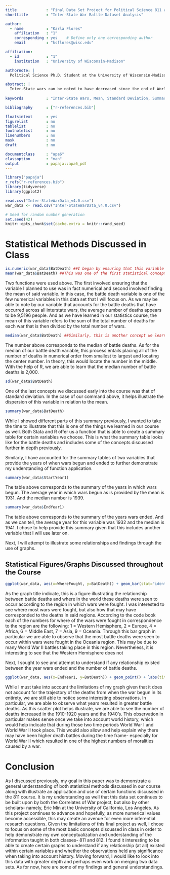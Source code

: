 ```yaml
---
title             : "Final Data Set Project for Political Science 811 and 812"
shorttitle        : "Inter-State War Battle Dataset Analysis"

author: 
  - name          : "Karla Flores"
    affiliation   : "1"
    corresponding : yes    # Define only one corresponding author
    email         : "ksflores@wisc.edu"

affiliation:
  - id            : "1"
    institution   : "University of Wisconsin-Madison"

authornote: |
  Political Science Ph.D. Student at the University of Wisconsin-Madison

abstract: |
  Inter-State wars can be noted to have decreased since the end of World War II, but despite this decrease this does not mean that they have ended all together. Due to this observation, I sought to use a data set that included interstate wars. For the purpose of this descriptive analysis paper, I am using inter-state data set by the Correlates of War Project- version 4. The dataset is provided by Meredith Reid Sarkees and Frank Wayman. In particular, it focusses on wars that took place from 1816-2007. Unfortuanltey, this dataset holds more categorical varibales as opposed to numerical varaibles, and given this it may be difficult to create an inferal data analysis. Nevertheless, in being an International Relations student I wanted to use this data set to apply different statistical conceptual methods we have discussed in class along with use certain application of functions we have learned in the 811 course as well. 
  
keywords          : "Inter-State Wars, Mean, Standard Deviation, Summary Statistics, and Graphs"

bibliography      : ["r-references.bib"]

floatsintext      : yes
figurelist        : no
tablelist         : no
footnotelist      : no
linenumbers       : no
mask              : no
draft             : no

documentclass     : "apa6"
classoption       : "man"
output            : papaja::apa6_pdf
---
```


```r
library("papaja")
r_refs("r-references.bib")
library(tidyverse)
library(ggplot2)

read.csv("Inter-StateWarData_v4.0.csv")
war_data <- read.csv("Inter-StateWarData_v4.0.csv") 

```

```r
# Seed for random number generation
set.seed(42)
knitr::opts_chunk$set(cache.extra = knitr::rand_seed)
```



# Statistical Methods Discussed in Class

```r

is.numeric(war_data$BatDeath) ##I began by ensuring that this variable is numerical, and continued this process throughout other variables as well 
mean(war_data$BatDeath) ##This was one of the first statistical concepts introduced to us early on into the course, but this function as well in 811 which I will further describe below
```
Two functions were used above. The first involved ensuring that the variable I planned to use was in fact numerical and second involved finding the mean of said variable. In this case, the battle death variable is one of the few numerical variables in this data set that I will focus on. As we may be able to note by our variable that accounts for the battle deaths that have occurred across all interstate wars, the average number of deaths appears to be 9,5196 people. And as we have learned in our statistics course, the mean of this variable refers to the sum of the total number of deaths for each war that is then divided by the total number of wars. 

```r

median(war_data$BatDeath) ##Similarly, this is another concept we learned very early on

```

The number above corresponds to the median of battle deaths. As for the median of our battle death variable, this process entails placing all of the number of deaths in numerical order from smallest to largest and locating the center number. In theory, this would locate the number in the middle. With the help of R, we are able to learn that the median number of battle deaths is 2,000. 

```r
sd(war_data$BatDeath)

```

One of the last concepts we discussed early into the course was that of standard deviation. In the case of our command above, it helps illustrate the dispersion of this variable in relation to the mean. 

```r

summary(war_data$BatDeath)

```

While I showed different parts of this summary previously, I wanted to take the time to illustrate that this is one of the things we learned in our course as well. Both Stata and R offer us a function that is able to create a summary table for certain variables we choose. This is what the summary table looks like for the battle deaths and includes some of the concepts discussed further in depth previously. 

Similarly, I have accounted for the summary tables of two variables that provide the years of when wars begun and ended to further demonstrate my understanding of function application. 

```r

summary(war_data$StartYear1)

```
The table above corresponds to the summary of the years in which wars begun. The average year in which wars begun as is provided by the mean is 1931. And the median number is 1939. 

```r

summary(war_data$EndYear1)

```
The table above corresponds to the summary of the years wars ended. And as we can tell, the average year for this variable was 1932 and the median is 1941. I chose to help provide this summary given that this includes another variable that I will use later on. 

Next, I will attempt to illustrate some relationships and findings through the use of graphs. 

## Statistical Figures/Graphs Discussed throughout the Course
```r

ggplot(war_data, aes(x=WhereFought, y=BatDeath)) + geom_bar(stat="identity", fill="#E69F00") + labs(title="Battle Deaths in Different Regions")

```
As the graph title indicate, this is a figure illustrating the relationship between battle deaths and where in the world these deaths were seen to occur according to the region in which wars were fought. I was interested to see where most wars were fought, but also how that may have corresponded to the deaths in said regions. According to the code book each of the numbers for where of the wars were fought in correspondence to the region are the following: 1 = Western Hemisphere, 2 = Europe, 4 = Africa, 6 = Middle East, 7 = Asia, 9 = Oceania. Through this bar graph in particular we are able to observe that the most battle deaths were seen to occur within wars were fought in the Oceania region. This may be due to many World War II battles taking place in this region. Nevertheless, it is interesting to see that the Western Hemisphere does not 


Next, I sought to see and attempt to understand if any relationship existed between the year wars ended and the number of battle deaths. 


```r


ggplot(war_data, aes(x=EndYear1, y=BatDeath)) + geom_point() + labs(title="End of War Year and Battle Deaths Relationship")


```
While I must take into account the limitations of my graph given that it does not account for the trajectory of the deaths from when the war begun in its entirety, we are still able to notice some interesting observations. In particular, we are able to observe what years resulted in greater battle deaths. As this scatter plot helps illustrate, we are able to see the number of deaths increased in the 1910-1920 years and the 1940's. This observation in particular makes sense once we take into account world history, which would help indicate that during those two time periods World War I and World War II took place. This would also allow and help explain why there may have been higher death battles during the time frame- especially for World War II which resulted in one of the highest numbers of moralities caused by a war. 

# Conclusion 

As I discussed previously, my goal in this paper was to demonstrate a general understanding of both statistical methods discussed in our course along with illustrate an application and use of certain functions discussed in the 811 course. It is my understanding as well that this data set continues to be built upon by both the Correlates of War project, but also by other scholars- namely, Eric Min at the University of California, Los Angeles. As this project continues to advance and hopefully, as more numerical values become accessible, this may create an avenue for even more inferential research questions. Given the limitations of this final project as well, I chose to focus on some of the most basic concepts discussed in class in order to help demonstrate my own conceptualization and understanding of the information taught in both classes- 811 and 812. I found it interesting to be able to create certain graphs to understand if any relationship (at all) existed within certain variables and whether the observations held any significance when taking into account history. Moving forward, I would like to look into this data with greater depth and perhaps even work on merging two data sets. As for now, here are some of my findings and general understandings. 



